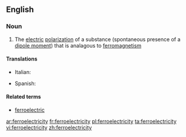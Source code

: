==English==

===Noun===
{{wikipedia}}
{{en-noun|-}}

# {{context|physics|lang=en}} The [[electric]] [[polarization]] of a substance (spontaneous presence of a [[dipole moment]]) that is analagous to [[ferromagnetism]]

====Translations====
{{trans-top|electric polarization}}
* Italian: {{t+|it|ferroelettricità|f}}
{{trans-mid}}
* Spanish: {{t|es|ferroelectricidad|f}}
{{trans-bottom}}

====Related terms====
* [[ferroelectric]]

[[ar:ferroelectricity]]
[[fr:ferroelectricity]]
[[pl:ferroelectricity]]
[[ta:ferroelectricity]]
[[vi:ferroelectricity]]
[[zh:ferroelectricity]]